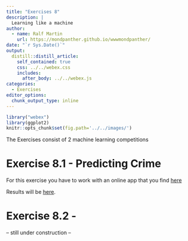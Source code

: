 ```yaml
---
title: "Exercises 8"
description: |
  Learning like a machine
author:
  - name: Ralf Martin
    url: https://mondpanther.github.io/wwwmondpanther/
date: "`r Sys.Date()`"
output:
  distill::distill_article:
    self_contained: true
    css: ../../webex.css
    includes:
      after_body: ../../webex.js
categories:
  - Exercises
editor_options: 
  chunk_output_type: inline
---
```




```r
library("webex")
library(ggplot2)
knitr::opts_chunk$set(fig.path='../../images/')
```

The Exercises consist of 2 machine learning competitions

# Exercise 8.1 - Predicting Crime

For this exercise you have to work with an online app that you find [here](https://datastorieshub.shinyapps.io/Competition1/)


Results will be [here](https://mondpanther.github.io/datastorieshub/code/machinelearning/Instructor/competition_1_result.html). 

# Exercise 8.2 - 

-- still under construction --